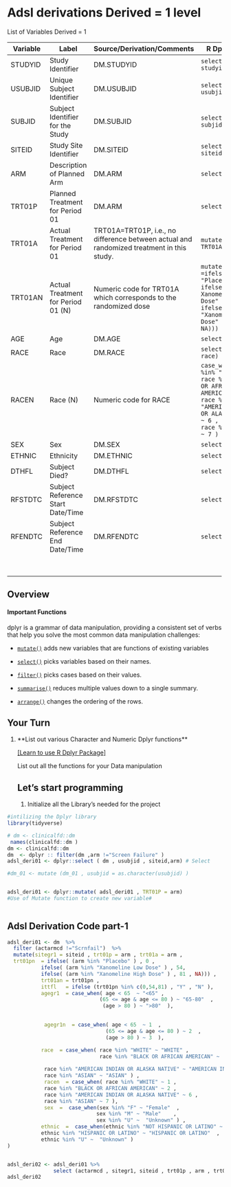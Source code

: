 # Adsl derivations Derived = 1 level {#Variable}

List of Variables Derived = 1

+------------------+------------------------------------+-------------------------------------------------------------------------------------------+--------------------------------------------------------------------------------------------------------------------------------------------------------------------------------------------------------------------+
| **Variable**     | **Label**                          | **Source/Derivation/Comments**                                                            | R Dplyr Snippet                                                                                                                                                                                                    |
+==================+====================================+===========================================================================================+====================================================================================================================================================================================================================+
| STUDYID          | Study Identifier                   | DM.STUDYID                                                                                | `select ( dm , studyid)`                                                                                                                                                                                           |
+------------------+------------------------------------+-------------------------------------------------------------------------------------------+--------------------------------------------------------------------------------------------------------------------------------------------------------------------------------------------------------------------+
| USUBJID          | Unique Subject Identifier          | DM.USUBJID                                                                                | `select ( dm , usubjid)`                                                                                                                                                                                           |
+------------------+------------------------------------+-------------------------------------------------------------------------------------------+--------------------------------------------------------------------------------------------------------------------------------------------------------------------------------------------------------------------+
| SUBJID           | Subject Identifier for the Study   | DM.SUBJID                                                                                 | `select ( dm , subjid)`                                                                                                                                                                                            |
+------------------+------------------------------------+-------------------------------------------------------------------------------------------+--------------------------------------------------------------------------------------------------------------------------------------------------------------------------------------------------------------------+
| SITEID           | Study Site Identifier              | DM.SITEID                                                                                 | `select ( dm , siteid)`                                                                                                                                                                                            |
+------------------+------------------------------------+-------------------------------------------------------------------------------------------+--------------------------------------------------------------------------------------------------------------------------------------------------------------------------------------------------------------------+
| ARM              | Description of Planned Arm         | DM.ARM                                                                                    | `select ( dm , arm)`                                                                                                                                                                                               |
+------------------+------------------------------------+-------------------------------------------------------------------------------------------+--------------------------------------------------------------------------------------------------------------------------------------------------------------------------------------------------------------------+
| TRT01P           | Planned Treatment for Period 01    | DM.ARM                                                                                    | `select ( dm , arm)`                                                                                                                                                                                               |
+------------------+------------------------------------+-------------------------------------------------------------------------------------------+--------------------------------------------------------------------------------------------------------------------------------------------------------------------------------------------------------------------+
| TRT01A           | Actual Treatment for Period 01     | TRT01A=TRT01P, i.e., no difference between actual and randomized treatment in this study. | `mutate ( dm , TRT01A= ARM)`                                                                                                                                                                                       |
+------------------+------------------------------------+-------------------------------------------------------------------------------------------+--------------------------------------------------------------------------------------------------------------------------------------------------------------------------------------------------------------------+
| TRT01AN          | Actual Treatment for Period 01 (N) | Numeric code for TRT01A which corresponds to the randomized dose                          | `mutate( trt01pn  =ifelse( (arm %in% "Placebo" ) , 0 , ifelse( (arm %in% Xanomeline Low Dose" ) , 54, ifelse( (arm %in% "Xanomeline High Dose" ) , 81 , NA)))`                                                     |
+------------------+------------------------------------+-------------------------------------------------------------------------------------------+--------------------------------------------------------------------------------------------------------------------------------------------------------------------------------------------------------------------+
| AGE              | Age                                | DM.AGE                                                                                    | `select ( dm , age)`                                                                                                                                                                                               |
+------------------+------------------------------------+-------------------------------------------------------------------------------------------+--------------------------------------------------------------------------------------------------------------------------------------------------------------------------------------------------------------------+
| RACE             | Race                               | DM.RACE                                                                                   | `select ( dm , race)`                                                                                                                                                                                              |
+------------------+------------------------------------+-------------------------------------------------------------------------------------------+--------------------------------------------------------------------------------------------------------------------------------------------------------------------------------------------------------------------+
| RACEN            | Race (N)                           | Numeric code for RACE                                                                     | `case_when( race %in% "WHITE" ~ 1 , race %in% "BLACK OR AFRICAN AMERICAN" ~ 2 ,                           race %in% "AMERICAN INDIAN OR ALASKA NATIVE" ~ 6 ,                              race %in% "ASIAN" ~ 7 )` |
+------------------+------------------------------------+-------------------------------------------------------------------------------------------+--------------------------------------------------------------------------------------------------------------------------------------------------------------------------------------------------------------------+
| SEX              | Sex                                | DM.SEX                                                                                    | `select(dm,sex)`                                                                                                                                                                                                   |
+------------------+------------------------------------+-------------------------------------------------------------------------------------------+--------------------------------------------------------------------------------------------------------------------------------------------------------------------------------------------------------------------+
| ETHNIC           | Ethnicity                          | DM.ETHNIC                                                                                 | `select(dm,ethnic)`                                                                                                                                                                                                |
+------------------+------------------------------------+-------------------------------------------------------------------------------------------+--------------------------------------------------------------------------------------------------------------------------------------------------------------------------------------------------------------------+
| DTHFL            | Subject Died?                      | DM.DTHFL                                                                                  | `select(dm,dthfl)`                                                                                                                                                                                                 |
+------------------+------------------------------------+-------------------------------------------------------------------------------------------+--------------------------------------------------------------------------------------------------------------------------------------------------------------------------------------------------------------------+
| RFSTDTC          | Subject Reference Start Date/Time  | DM.RFSTDTC                                                                                | `select(dm,rfstdtc)`                                                                                                                                                                                               |
+------------------+------------------------------------+-------------------------------------------------------------------------------------------+--------------------------------------------------------------------------------------------------------------------------------------------------------------------------------------------------------------------+
| RFENDTC          | Subject Reference End Date/Time    | DM.RFENDTC                                                                                | `select(dm,rfendtc)`                                                                                                                                                                                               |
+------------------+------------------------------------+-------------------------------------------------------------------------------------------+--------------------------------------------------------------------------------------------------------------------------------------------------------------------------------------------------------------------+
|                  |                                    |                                                                                           |                                                                                                                                                                                                                    |
+------------------+------------------------------------+-------------------------------------------------------------------------------------------+--------------------------------------------------------------------------------------------------------------------------------------------------------------------------------------------------------------------+
|                  |                                    |                                                                                           |                                                                                                                                                                                                                    |
+------------------+------------------------------------+-------------------------------------------------------------------------------------------+--------------------------------------------------------------------------------------------------------------------------------------------------------------------------------------------------------------------+
|                  |                                    |                                                                                           |                                                                                                                                                                                                                    |
+------------------+------------------------------------+-------------------------------------------------------------------------------------------+--------------------------------------------------------------------------------------------------------------------------------------------------------------------------------------------------------------------+
|                  |                                    |                                                                                           |                                                                                                                                                                                                                    |
+------------------+------------------------------------+-------------------------------------------------------------------------------------------+--------------------------------------------------------------------------------------------------------------------------------------------------------------------------------------------------------------------+
|                  |                                    |                                                                                           |                                                                                                                                                                                                                    |
+------------------+------------------------------------+-------------------------------------------------------------------------------------------+--------------------------------------------------------------------------------------------------------------------------------------------------------------------------------------------------------------------+
|                  |                                    |                                                                                           |                                                                                                                                                                                                                    |
+------------------+------------------------------------+-------------------------------------------------------------------------------------------+--------------------------------------------------------------------------------------------------------------------------------------------------------------------------------------------------------------------+
|                  |                                    |                                                                                           |                                                                                                                                                                                                                    |
+------------------+------------------------------------+-------------------------------------------------------------------------------------------+--------------------------------------------------------------------------------------------------------------------------------------------------------------------------------------------------------------------+
|                  |                                    |                                                                                           |                                                                                                                                                                                                                    |
+------------------+------------------------------------+-------------------------------------------------------------------------------------------+--------------------------------------------------------------------------------------------------------------------------------------------------------------------------------------------------------------------+

## Overview 

#### Important Functions {.history}

dplyr is a grammar of data manipulation, providing a consistent set of verbs that help you solve the most common data manipulation challenges:

-   [`mutate()`](https://dplyr.tidyverse.org/reference/mutate.html) adds new variables that are functions of existing variables

-   [`select()`](https://dplyr.tidyverse.org/reference/select.html) picks variables based on their names.

-   [`filter()`](https://dplyr.tidyverse.org/reference/filter.html) picks cases based on their values.

-   [`summarise()`](https://dplyr.tidyverse.org/reference/summarise.html) reduces multiple values down to a single summary.

-   [`arrange()`](https://dplyr.tidyverse.org/reference/arrange.html) changes the ordering of the rows.

## Your Turn {.exercise}

1.  \*\*List out various Character and Numeric Dplyr functions\*\*

    [[Learn to use R Dplyr Package]](https://dplyr.tidyverse.org/)

    List out all the functions for your Data manipulation

    ## Let's start programming 

    1.  Initialize all the Library's needed for the project

```r
#intilizing the Dplyr library
library(tidyverse)
```

```r
# dm <- clinicalfd::dm 
 names(clinicalfd::dm )
dm <- clinicalfd::dm
dm  <- dplyr :: filter(dm ,arm !="Screen Failure" )
adsl_deri01 <- dplyr::select ( dm , usubjid , siteid,arm) # Select 

#dm_01 <- mutate (dm_01 , usubjid = as.character(usubjid) )


adsl_deri01 <- dplyr::mutate( adsl_deri01 , TRT01P = arm) 
#Use of Mutate function to create new variable#
 
```

## Adsl Derivation Code part-1

```r
adsl_deri01 <- dm  %>% 
  filter (actarmcd !="Scrnfail")  %>% 
  mutate(sitegr1 = siteid , trt01p = arm , trt01a = arm , 
  trt01pn  = ifelse( (arm %in% "Placebo" ) , 0 ,
           ifelse( (arm %in% "Xanomeline Low Dose" ) , 54,
           ifelse( (arm %in% "Xanomeline High Dose" ) , 81 , NA))) ,
           trt01an = trt01pn ,
           ittfl   = ifelse (trt01pn %in% c(0,54,81) , "Y" , "N" ),
           agegr1  = case_when( age < 65  ~ "<65" , 
                              (65 <= age & age <= 80 ) ~ "65-80"  , 
                               (age > 80 ) ~ ">80"  ),

           
            agegr1n  = case_when( age < 65  ~ 1  , 
                                (65 <= age & age <= 80 ) ~ 2  , 
                                (age > 80 ) ~ 3  ),

           race  = case_when( race %in% "WHITE" ~ "WHITE" , 
                              race %in% "BLACK OR AFRICAN AMERICAN" ~                                "BLACK OR AFRICAN AMERICAN" ,
                              
            race %in% "AMERICAN INDIAN OR ALASKA NATIVE" ~ "AMERICAN INDIAN OR ALASKA NATIVE" ,
            race %in% "ASIAN" ~ "ASIAN" ) , 
            racen  = case_when( race %in% "WHITE" ~ 1 , 
            race %in% "BLACK OR AFRICAN AMERICAN" ~ 2 ,
            race %in% "AMERICAN INDIAN OR ALASKA NATIVE" ~ 6 ,
            race %in% "ASIAN" ~ 7 ),
            sex  =  case_when(sex %in% "F" ~ "Female"  , 
                             sex %in% "M" ~ "Male"    , 
                             sex %in% "U" ~  "Unknown" ) , 
           ethnic  =  case_when(ethnic %in% "NOT HISPANIC OR LATINO" ~ "NOT HISPANIC OR LATINO"  , 
           ethnic %in% "HISPANIC OR LATINO" ~ "HISPANIC OR LATINO"  , 
           ethnic %in% "U" ~  "Unknown" )
)


adsl_deri02 <- adsl_deri01 %>%  
               select (actarmcd , sitegr1, siteid , trt01p , arm , trt01a , trt01pn               ,trt01pn,ittfl,agegr1,age,agegr1n,race,racen,sex,ethnic )
adsl_deri02
```
